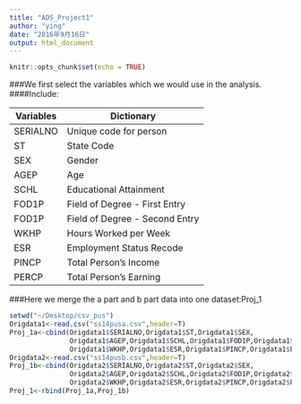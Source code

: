```yaml
---
title: "ADS_Project1"
author: "ying"
date: "2016年9月16日"
output: html_document
---
```


```r
knitr::opts_chunk$set(echo = TRUE)
```

###We first select the variables which we would use in the analysis.
####Include:

Variables     | Dictionary
------------- | -------------
SERIALNO      | Unique code for person
ST            | State Code
SEX           | Gender
AGEP          | Age
SCHL          | Educational Attainment
FOD1P         | Field of Degree - First Entry
FOD1P         | Field of Degree - Second Entry
WKHP          | Hours Worked per Week
ESR           | Employment Status Recode
PINCP         | Total Person's Income
PERCP         | Total Person's Earning


###Here we merge the a part and b part data into one dataset:Proj_1

```r
setwd("~/Desktop/csv_pus")
Origdata1<-read.csv("ss14pusa.csv",header=T)
Proj_1a<-cbind(Origdata1$SERIALNO,Origdata1$ST,Origdata1$SEX,
               Origdata1$AGEP,Origdata1$SCHL,Origdata1$FOD1P,Origdata1$FOD2P,
               Origdata1$WKHP,Origdata1$ESR,Origdata1$PINCP,Origdata1$PERNP)
Origdata2<-read.csv("ss14pusb.csv",header=T)
Proj_1b<-cbind(Origdata2$SERIALNO,Origdata2$ST,Origdata2$SEX,
               Origdata2$AGEP,Origdata2$SCHL,Origdata2$FOD1P,Origdata2$FOD2P,
               Origdata2$WKHP,Origdata2$ESR,Origdata2$PINCP,Origdata2$PERNP)
Proj_1<-rbind(Proj_1a,Proj_1b)
```



